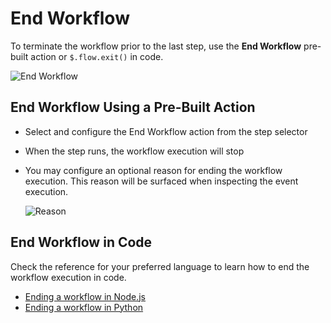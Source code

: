 # End Workflow

To terminate the workflow prior to the last step, use the **End Workflow** pre-built action or `$.flow.exit()` in code.

![End Workflow](./images/end_workflow.png)

## End Workflow Using a Pre-Built Action

- Select and configure the End Workflow action from the step selector
- When the step runs, the workflow execution will stop
- You may configure an optional reason for ending the workflow execution. This reason will be surfaced when inspecting the event execution.
    
    ![Reason](./images/reason.png)
    

## End Workflow in Code

Check the reference for your preferred language to learn how to end the workflow execution in code.

- [Ending a workflow in Node.js](/code/nodejs#ending-a-workflow-early)
- [Ending a workflow in Python](/code/python#ending-a-workflow-early)